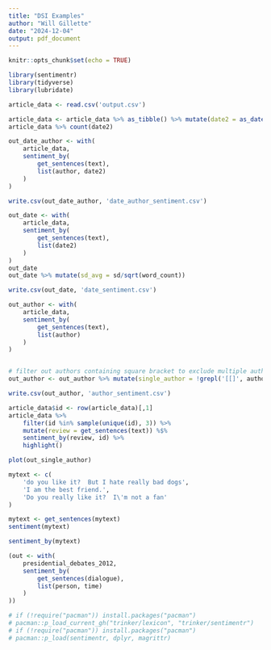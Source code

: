 ```yaml
---
title: "DSI Examples"
author: "Will Gillette"
date: "2024-12-04"
output: pdf_document
---
```


```r
knitr::opts_chunk$set(echo = TRUE)
```

```r
library(sentimentr)
library(tidyverse)
library(lubridate)
```


```r
article_data <- read.csv('output.csv')
```

```r
article_data <- article_data %>% as_tibble() %>% mutate(date2 = as_date(date))
article_data %>% count(date2)
```

```r
out_date_author <- with(
    article_data, 
    sentiment_by(
        get_sentences(text), 
        list(author, date2)
    )
)

write.csv(out_date_author, 'date_author_sentiment.csv')

out_date <- with(
    article_data, 
    sentiment_by(
        get_sentences(text), 
        list(date2)
    )
)
out_date
out_date %>% mutate(sd_avg = sd/sqrt(word_count)) 

write.csv(out_date, 'date_sentiment.csv')

out_author <- with(
    article_data, 
    sentiment_by(
        get_sentences(text), 
        list(author)
    )
)


# filter out authors containing square bracket to exclude multiple authors
out_author <- out_author %>% mutate(single_author = !grepl('[[]', author))

write.csv(out_author, 'author_sentiment.csv')
```


```r
article_data$id <- row(article_data)[,1]
article_data %>%
    filter(id %in% sample(unique(id), 3)) %>%
    mutate(review = get_sentences(text)) %$%
    sentiment_by(review, id) %>%
    highlight()
```

```r
plot(out_single_author)
```



```r
mytext <- c(
    'do you like it?  But I hate really bad dogs',
    'I am the best friend.',
    'Do you really like it?  I\'m not a fan'
)

mytext <- get_sentences(mytext)
sentiment(mytext)
```


```r
sentiment_by(mytext)
```

```r
(out <- with(
    presidential_debates_2012, 
    sentiment_by(
        get_sentences(dialogue), 
        list(person, time)
    )
))
```



```r
# if (!require("pacman")) install.packages("pacman")
# pacman::p_load_current_gh("trinker/lexicon", "trinker/sentimentr")
# if (!require("pacman")) install.packages("pacman")
# pacman::p_load(sentimentr, dplyr, magrittr)
```
